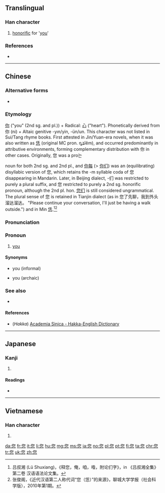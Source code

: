 ==Translingual==
{{stroke order|stroke=11}}

===Han character===
{{Han char|rn=61|rad=心|as=07|sn=11|four=27339|canj=OFP|ids=⿱你心}}

# [[honorific]] for '[[you]]'

===References===
* {{Han ref|kx=0388.341|dkj=10712|dj=0721.230|hdz=42301.020|uh=60A8|ud=|bh=|bd=}}

----

==Chinese==
{{zh-forms}}

===Alternative forms===
* {{zh-l|恁}}

===Etymology===
[[你]] ("you" (2nd sg. and pl.)) + Radical: [[心]] ("heart"). Phonetically derived from 你 (ni) + Altaic genitive -yın/yin, -ün/un. This character was not listed in Sui/Tang rhyme books. First attested in Jin/Yuan-era novels, when it was also written as [[恁]] (original MC pron. ȵʑǐĕm), and occurred predominantly in attributive environments, forming complementary distribution with 你 in other cases. Originally, 您 was a pro는

noun for both 2nd sg. and 2nd pl., and [[你每]] (> [[你们]]) was an (equilibrating) disyllabic version of 您, which retains the -m syllable coda of 您 disappearing in Mandarin. Later, in Beijing dialect, -们 was restricted to purely a plural suffix, and 您 restricted to purely a 2nd sg. honorific pronoun, although the 2nd pl. hon. [[您们]] is still considered ungrammatical. The plural sense of 您 is retained in Tianjin dialect (as in 您了先聊，我到外头溜达溜达。 "Please continue your conversation, I'll just be having a walk outside.") and in Min [[恁]].<ref>吕叔湘 (Lü Shuxiang)，《释您，俺，咱，喒，附论们字》，in 《吕叔湘全集》第二卷 汉语语法论文集。</ref><ref>张俊阁，《近代汉语第二人称代词“您（恁）”的来源》，聊城大学学报（社会科学版），2010年第1期。</ref>

===Pronunciation===
{{zh-pron
|m=nín
|c=nei5
|h=pfs=nên, nîn;hpy=nen2, nin2
|mn=lín
|w=
|mc=
|oc=
|ma=zh-nín.ogg
|cat=pron
}}

===Pronoun===
{{zh-pronoun|ts}}

# {{context|polite|lang=cmn|sort=nin2}} [[you]]

====Synonyms====
* {{zh-l|你}} you (informal)
* {{zh-l|爾}} you (archaic)

===See also===
* {{qualifier|Mandarin}} {{zh-l|你們|tr=[[nǐmen]]|plural you}}

====References====
<references />
*(''Hakka'') [http://minhakka.ling.sinica.edu.tw/bkg/hakyin/search.php?DETAIL=1&LIMIT=id=26040&dbname=su_tian_1&graph=2 Academia Sinica - Hakka-English Dictionary]

----

==Japanese==

===Kanji===
{{ja-kanji|grade=|rs=心07}}

# {{defn|lang=ja|sort=心07}}

====Readings====
* {{ja-readings|on=[[じ]] (ji)|kun=}}

----

==Vietnamese==

===Han character===
{{vi-hantu|[[nâm]]|rs=心07}}

# {{defn|lang=vi|sort=心07}}

[[da:您]]
[[fr:您]]
[[it:您]]
[[li:您]]
[[hu:您]]
[[mg:您]]
[[ms:您]]
[[ja:您]]
[[no:您]]
[[pl:您]]
[[pt:您]]
[[fi:您]]
[[ta:您]]
[[chr:您]]
[[tr:您]]
[[uk:您]]
[[zh:您]]